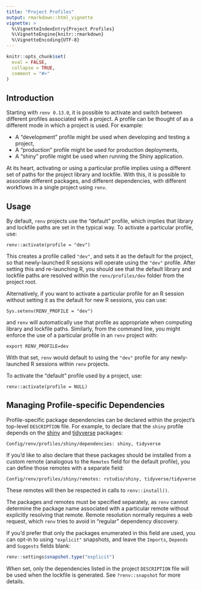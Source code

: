 ```yaml
---
title: "Project Profiles"
output: rmarkdown::html_vignette
vignette: >
  %\VignetteIndexEntry{Project Profiles}
  %\VignetteEngine{knitr::rmarkdown}
  %\VignetteEncoding{UTF-8}
---
```


```r
knitr::opts_chunk$set(
  eval = FALSE,
  collapse = TRUE,
  comment = "#>"
)
```


## Introduction

Starting with `renv 0.13.0`, it is possible to activate and switch between
different profiles associated with a project. A profile can be thought of as
a different mode in which a project is used. For example:

- A "development" profile might be used when developing and testing a project,
- A "production" profile might be used for production deployments,
- A "shiny" profile might be used when running the Shiny application.

At its heart, activating or using a particular profile implies using a different
set of paths for the project library and lockfile. With this, it is possible
to associate different packages, and different dependencies, with different
workflows in a single project using `renv`.


## Usage

By default, `renv` projects use the "default" profile, which implies that
library and lockfile paths are set in the typical way. To activate a particular
profile, use:

```
renv::activate(profile = "dev")
```

This creates a profile called `"dev"`, and sets it as the default for the
project, so that newly-launched R sessions will operate using the `"dev"`
profile. After setting this and re-launching R, you should see that the
default library and lockfile paths are resolved within the `renv/profiles/dev`
folder from the project root.

Alternatively, if you want to activate a particular profile for an R session
without setting it as the default for new R sessions, you can use:

```
Sys.setenv(RENV_PROFILE = "dev")
```

and `renv` will automatically use that profile as appropriate when computing
library and lockfile paths. Similarly, from the command line, you might
enforce the use of a particular profile in an `renv` project with:

```
export RENV_PROFILE=dev
```

With that set, `renv` would default to using the `"dev"` profile for any
newly-launched R sessions within `renv` projects.

To activate the "default" profile used by a project, use:

```
renv::activate(profile = NULL)
```


## Managing Profile-specific Dependencies

Profile-specific package dependencies can be declared within the project's
top-level `DESCRIPTION` file. For example, to declare that the `shiny`
profile depends on the [shiny] and [tidyverse] packages:

```
Config/renv/profiles/shiny/dependencies: shiny, tidyverse
```

If you'd like to also declare that these packages should be installed from
a custom remote (analogous to the `Remotes` field for the default profile),
you can define those remotes with a separate field:

```
Config/renv/profiles/shiny/remotes: rstudio/shiny, tidyverse/tidyverse
```

These remotes will then be respected in calls to `renv::install()`.

The packages and remotes must be specified separately, as `renv` cannot
determine the package name associated with a particular remote without
explicitly resolving that remote. Remote resolution normally requires a web
request, which `renv` tries to avoid in "regular" dependency discovery.

If you'd prefer that only the packages enumerated in this field are used, you
can opt-in to using `"explicit"` snapshots, and leave the `Imports`, `Depends`
and `Suggests` fields blank:

```r
renv::settings$snapshot.type("explicit")
```

When set, only the dependencies listed in the project `DESCRIPTION` file will
be used when the lockfile is generated. See `?renv::snapshot` for more details.



[shiny]: https://shiny.rstudio.com/
[tidyverse]: https://www.tidyverse.org/
